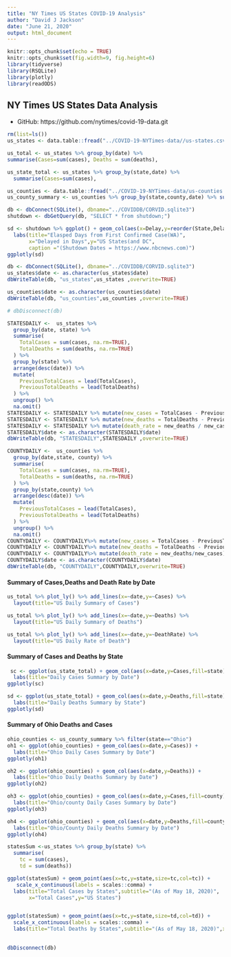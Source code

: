 ```yaml
---
title: "NY Times US States COVID-19 Analysis"
author: "David J Jackson"
date: "June 21, 2020"
output: html_document
---
```


```r
knitr::opts_chunk$set(echo = TRUE)
knitr::opts_chunk$set(fig.width=9, fig.height=6)
library(tidyverse)
library(RSQLite)
library(plotly)
library(readODS)
```

## NY Times US States Data Analysis
* GitHub: https://github.com/nytimes/covid-19-data.git


```r
rm(list=ls())
us_states <- data.table::fread("../COVID-19-NYTimes-data//us-states.csv")

us_total <- us_states %>% group_by(date) %>% 
summarise(Cases=sum(cases), Deaths = sum(deaths),                                                                   DeathRate = Deaths/Cases)

us_state_total <- us_states %>% group_by(state,date) %>% 
  summarise(Cases=sum(cases),                                                             Deaths = sum(deaths),  DeathRate = Deaths/Cases)

```
```r
us_counties <- data.table::fread("../COVID-19-NYTimes-data/us-counties.csv")
us_county_summary <- us_counties %>% group_by(state,county,date) %>% summarise(Cases=sum(cases),Deaths = sum(deaths),DeathRate = Deaths/Cases)
```
```r
db <- dbConnect(SQLite(), dbname="../COVIDDB/CORVID.sqlite3")
shutdown <- dbGetQuery(db, "SELECT * from shutdown;")

```



```r
sd <- shutdown %>% ggplot() + geom_col(aes(x=Delay,y=reorder(State,Delay))) +
  labs(title="Elasped Days from First Confirmed Case(WA)",
       x="Delayed in Days",y="US States(and DC",
       caption ="(Shutdown Dates = https://www.nbcnews.com)")
ggplotly(sd)
```

```r
db <- dbConnect(SQLite(), dbname="../COVIDDB/CORVID.sqlite3")
us_states$date <- as.character(us_states$date)
dbWriteTable(db, "us_states",us_states ,overwrite=TRUE)

us_counties$date <- as.character(us_counties$date)
dbWriteTable(db, "us_counties",us_counties ,overwrite=TRUE)

# dbDisconnect(db)

```


```r
STATESDAILY <-  us_states %>% 
  group_by(date, state) %>%
  summarise(
    TotalCases = sum(cases, na.rm=TRUE),
    TotalDeaths = sum(deaths, na.rm=TRUE)
  ) %>%
  group_by(state) %>%
  arrange(desc(date)) %>%
  mutate(
    PreviousTotalCases = lead(TotalCases),
    PreviousTotalDeaths = lead(TotalDeaths)
  ) %>%
  ungroup() %>%
  na.omit()
STATESDAILY <- STATESDAILY %>% mutate(new_cases = TotalCases - PreviousTotalCases)
STATESDAILY <- STATESDAILY %>% mutate(new_deaths = TotalDeaths - PreviousTotalDeaths)
STATESDAILY <- STATESDAILY %>% mutate(death_rate = new_deaths / new_cases)
STATESDAILY$date <- as.character(STATESDAILY$date)
dbWriteTable(db, "STATESDAILY",STATESDAILY ,overwrite=TRUE)
```


```r
COUNTYDAILY <-  us_counties %>% 
  group_by(date,state, county) %>%
  summarise(
    TotalCases = sum(cases, na.rm=TRUE),
    TotalDeaths = sum(deaths, na.rm=TRUE)
  ) %>%
  group_by(state,county) %>%
  arrange(desc(date)) %>%
  mutate(
    PreviousTotalCases = lead(TotalCases),
    PreviousTotalDeaths = lead(TotalDeaths)
  ) %>%
  ungroup() %>%
  na.omit()
COUNTYDAILY <- COUNTYDAILY%>% mutate(new_cases = TotalCases - PreviousTotalCases)
COUNTYDAILY <- COUNTYDAILY%>% mutate(new_deaths = TotalDeaths - PreviousTotalDeaths)
COUNTYDAILY <- COUNTYDAILY%>% mutate(death_rate = new_deaths/new_cases)
COUNTYDAILY$date <- as.character(COUNTYDAILY$date)
dbWriteTable(db, "COUNTYDAILY",COUNTYDAILY,overwrite=TRUE)
```

#### Summary of Cases,Deaths  and Death Rate by Date

```r
us_total %>% plot_ly() %>% add_lines(x=~date,y=~Cases) %>%
  layout(title="US Daily Summary of Cases")

us_total %>% plot_ly() %>% add_lines(x=~date,y=~Deaths) %>%
  layout(title="US Daily Summary of Deaths")

us_total %>% plot_ly() %>% add_lines(x=~date,y=~DeathRate) %>%
  layout(title="US Daily Rate of Death")
```

#### Summary of Cases and Deaths by State

```r
 sc <- ggplot(us_state_total) + geom_col(aes(x=date,y=Cases,fill=state)) +
  labs(title="Daily Cases Summary by Date") 
ggplotly(sc)

sd <- ggplot(us_state_total) + geom_col(aes(x=date,y=Deaths,fill=state)) +
  labs(title="Daily Deaths Summary by State") 
ggplotly(sd)

```

#### Summary of Ohio Deaths and Cases

```r

ohio_counties <- us_county_summary %>% filter(state=="Ohio")
oh1 <- ggplot(ohio_counties) + geom_col(aes(x=date,y=Cases)) +
  labs(title="Ohio Daily Cases Summary by Date")
ggplotly(oh1)

oh2 <- ggplot(ohio_counties) + geom_col(aes(x=date,y=Deaths)) +
  labs(title="Ohio Daily Deaths Summary by Date")
ggplotly(oh2)
```
```r
oh3 <- ggplot(ohio_counties) + geom_col(aes(x=date,y=Cases,fill=county)) +
  labs(title="Ohio/county Daily Cases Summary by Date")
ggplotly(oh3)

oh4 <- ggplot(ohio_counties) + geom_col(aes(x=date,y=Deaths,fill=county)) +
  labs(title="Ohio/County Daily Deaths Summary by Date")
ggplotly(oh4)
```
```r
statesSum <-us_states %>% group_by(state) %>% 
  summarise(
    tc = sum(cases),
    td = sum(deaths)) 

ggplot(statesSum) + geom_point(aes(x=tc,y=state,size=tc,col=tc)) +
   scale_x_continuous(labels = scales::comma) +
  labs(title="Total Cases by States",subtitle="(As of May 18, 2020)",
       x="Total Cases",y="US States")


ggplot(statesSum) + geom_point(aes(x=tc,y=state,size=td,col=td)) +
  scale_x_continuous(labels = scales::comma) +
  labs(title="Total Deaths by States",subtitle="(As of May 18, 2020)",x="Total Deaths",y="US States")
  
```



```r
dbDisconnect(db)
```

